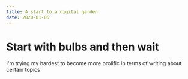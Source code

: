 ```yaml
---
title: A start to a digital garden
date: 2020-01-05
---
```


# Start with bulbs and then wait

I'm trying my hardest to become more prolific in terms of writing about certain topics 